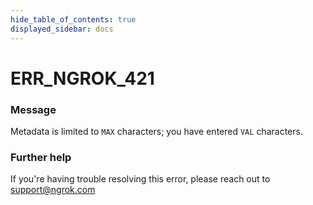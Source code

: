 ```yaml
---
hide_table_of_contents: true
displayed_sidebar: docs
---
```



# ERR_NGROK_421

### Message
Metadata is limited to `MAX` characters; you have entered `VAL` characters.

<ErrorDetails error='err_ngrok_421' />


### Further help
If you're having trouble resolving this error, please reach out to [support@ngrok.com](mailto:support@ngrok.com?subject=Help%20with%20ERR_NGROK_421)

